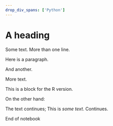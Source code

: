 ```yaml
---
drop_div_spans: ['Python']
---
```


# A heading

Some text.
More than one line.

::: {#noteout .sidebar name="My notebook"}
Here is a paragraph.

And another.
:::

More text.

::: R
This is a block for the R version.
:::

On the other hand:

The text continues; [This is *some text*]{#R}.  Continues.

End of notebook
